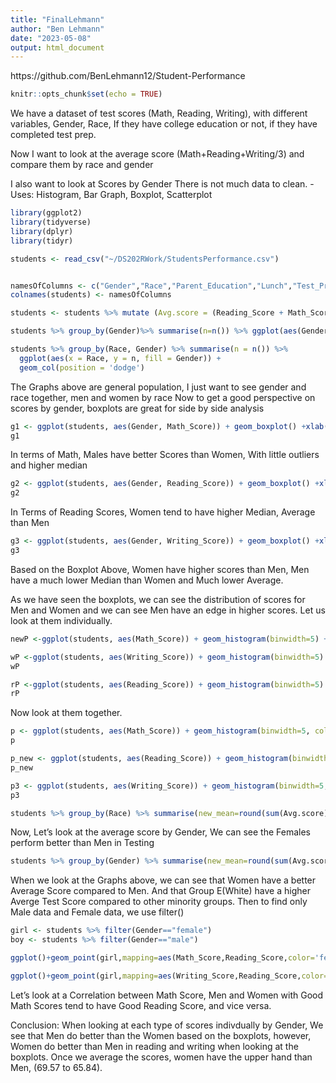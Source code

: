 ---
title: "FinalLehmann"
author: "Ben Lehmann"
date: "2023-05-08"
output: html_document
---
https://github.com/BenLehmann12/Student-Performance
```{r setup, include=FALSE}
knitr::opts_chunk$set(echo = TRUE)
```

We have a dataset of test scores (Math, Reading, Writing), with different variables, Gender, Race, If they have college education or not, if they have completed test prep.

Now I want to look at the average score (Math+Reading+Writing/3) and compare them by race and gender

I also want to look at Scores by Gender
There is not much data to clean.
-Uses: Histogram, Bar Graph, Boxplot, Scatterplot

```{r}
library(ggplot2)
library(tidyverse)
library(dplyr)
library(tidyr)
```

```{r}
students <- read_csv("~/DS202RWork/StudentsPerformance.csv")


namesOfColumns <- c("Gender","Race","Parent_Education","Lunch","Test_Prep","Math_Score","Reading_Score","Writing_Score")
colnames(students) <- namesOfColumns

students <- students %>% mutate (Avg.score = (Reading_Score + Math_Score + Writing_Score)/3)
```
```{r}
students %>% group_by(Gender)%>% summarise(n=n()) %>% ggplot(aes(Gender,n,fill=Gender))+geom_col()+geom_text(aes(label = n))
```
```{r}
students %>% group_by(Race, Gender) %>% summarise(n = n()) %>% 
  ggplot(aes(x = Race, y = n, fill = Gender)) + 
  geom_col(position = 'dodge')
```
The Graphs above are general population, I just want to see gender and race together, men and women by race
Now to get a good perspective on scores by gender, boxplots are great for side by side analysis

```{r}
g1 <- ggplot(students, aes(Gender, Math_Score)) + geom_boxplot() +xlab("Gender") + ylab("Math Scores")
g1
```
In terms of Math, Males have better Scores than Women, With little outliers and higher median

```{r}
g2 <- ggplot(students, aes(Gender, Reading_Score)) + geom_boxplot() +xlab("Gender") + ylab("Reading Scores")
g2
```
In Terms of Reading Scores, Women tend to have higher Median, Average than Men

```{r}
g3 <- ggplot(students, aes(Gender, Writing_Score)) + geom_boxplot() +xlab("Gender") + ylab("Writing Scores")
g3
```
Based on the Boxplot Above, Women have higher scores than Men, Men have a much lower Median than Women and Much lower Average.

As we have seen the boxplots, we can see the distribution of scores for Men and Women and we can see Men have an edge in higher scores. Let us look at them individually. 

```{r}
newP <-ggplot(students, aes(Math_Score)) + geom_histogram(binwidth=5) + facet_wrap(~Gender)
```
```{r}
wP <-ggplot(students, aes(Writing_Score)) + geom_histogram(binwidth=5) + facet_wrap(~Gender)
wP
```

```{r}
rP <-ggplot(students, aes(Reading_Score)) + geom_histogram(binwidth=5) + facet_wrap(~Gender)
rP
```


Now look at them together.
```{r}
p <- ggplot(students, aes(Math_Score)) + geom_histogram(binwidth=5, color="black", aes(fill=Gender))
p
```

```{r}
p_new <- ggplot(students, aes(Reading_Score)) + geom_histogram(binwidth=5, color="black", aes(fill=Gender))
p_new
```

```{r}
p3 <- ggplot(students, aes(Writing_Score)) + geom_histogram(binwidth=5, color="black", aes(fill=Gender))
p3
```

```{r}
students %>% group_by(Race) %>% summarise(new_mean=round(sum(Avg.score)/n(),2)) %>% ggplot(aes(Race,new_mean,fill=Race))+geom_bar(stat='identity')+geom_text(aes(label = new_mean)) +labs("Mean Test Score")
```

Now, Let's look at the average score by Gender, We can see the Females perform better than Men in Testing

```{r}
students %>% group_by(Gender) %>% summarise(new_mean=round(sum(Avg.score)/n(),2)) %>% ggplot(aes(Gender,new_mean,fill=Gender))+geom_bar(stat='identity')+geom_text(aes(label = new_mean))
```
When we look at the Graphs above, we can see that Women have a better Average Score compared to Men. And that Group E(White) have a higher Averge Test Score compared to other minority groups.
Then to find only Male data and Female data, we use filter()

```{r}
girl <- students %>% filter(Gender=="female")
boy <- students %>% filter(Gender=="male")

```


```{r}
ggplot()+geom_point(girl,mapping=aes(Math_Score,Reading_Score,color='female'))+geom_point(boy,mapping=aes(Math_Score,Reading_Score,color='male'))
```

```{r}
ggplot()+geom_point(girl,mapping=aes(Writing_Score,Reading_Score,color='female'))+geom_point(boy,mapping=aes(Writing_Score,Reading_Score,color='male'))
```




Let's look at a Correlation between Math Score, Men and Women with Good Math Scores tend to have Good Reading Score, and vice versa.

Conclusion:
When looking at each type of scores indivdually by Gender, We see that Men do better than the Women based on the boxplots, however, Women do better than Men in reading and writing when looking at the boxplots. Once we average the scores, women have the upper hand than Men, (69.57 to 65.84).
